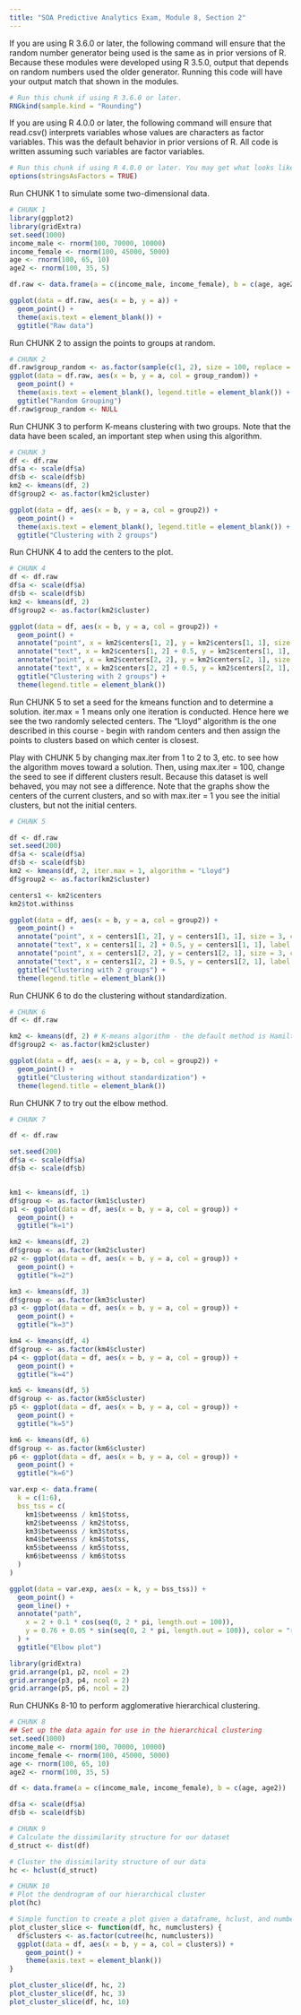 ---
title: "SOA Predictive Analytics Exam, Module 8, Section 2"
---
If you are using R 3.6.0 or later, the following command will ensure that the random number generator being used is the same as in prior versions of R. Because these modules were developed using R 3.5.0, output that depends on random numbers used the older generator. Running this code will have your output match that shown in the modules.


```{r}
# Run this chunk if using R 3.6.0 or later.
RNGkind(sample.kind = "Rounding")
```

If you are using R 4.0.0 or later, the following command will ensure that read.csv() interprets variables whose values are characters as factor variables. This was the default behavior in prior versions of R. All code is written assuming such variables are factor variables.

```{r}
# Run this chunk if using R 4.0.0 or later. You may get what looks like an error message. It can be ignored.
options(stringsAsFactors = TRUE)
```

Run CHUNK 1 to simulate some two-dimensional data.

```{r echo = FALSE}
# CHUNK 1
library(ggplot2)
library(gridExtra)
set.seed(1000)
income_male <- rnorm(100, 70000, 10000)
income_female <- rnorm(100, 45000, 5000)
age <- rnorm(100, 65, 10)
age2 <- rnorm(100, 35, 5)

df.raw <- data.frame(a = c(income_male, income_female), b = c(age, age2))

ggplot(data = df.raw, aes(x = b, y = a)) +
  geom_point() +
  theme(axis.text = element_blank()) +
  ggtitle("Raw data")
```

Run CHUNK 2 to assign the points to groups at random.

```{r echo = FALSE}
# CHUNK 2
df.raw$group_random <- as.factor(sample(c(1, 2), size = 100, replace = TRUE))
ggplot(data = df.raw, aes(x = b, y = a, col = group_random)) +
  geom_point() +
  theme(axis.text = element_blank(), legend.title = element_blank()) +
  ggtitle("Random Grouping")
df.raw$group_random <- NULL
```

Run CHUNK 3 to perform K-means clustering with two groups. Note that the data have been scaled, an important step when using this algorithm.

```{r echo = FALSE}
# CHUNK 3
df <- df.raw
df$a <- scale(df$a)
df$b <- scale(df$b)
km2 <- kmeans(df, 2)
df$group2 <- as.factor(km2$cluster)

ggplot(data = df, aes(x = b, y = a, col = group2)) +
  geom_point() +
  theme(axis.text = element_blank(), legend.title = element_blank()) +
  ggtitle("Clustering with 2 groups")
```

Run CHUNK 4 to add the centers to the plot.

```{r echo = FALSE}
# CHUNK 4
df <- df.raw
df$a <- scale(df$a)
df$b <- scale(df$b)
km2 <- kmeans(df, 2)
df$group2 <- as.factor(km2$cluster)

ggplot(data = df, aes(x = b, y = a, col = group2)) +
  geom_point() +
  annotate("point", x = km2$centers[1, 2], y = km2$centers[1, 1], size = 3, color = "black") +
  annotate("text", x = km2$centers[1, 2] + 0.5, y = km2$centers[1, 1], label = paste("(", round(km2$centers[1, 2], 2), ",", round(km2$centers[1, 1], 2), ")", sep = ""), color = "black") +
  annotate("point", x = km2$centers[2, 2], y = km2$centers[2, 1], size = 3, color = "black") +
  annotate("text", x = km2$centers[2, 2] + 0.5, y = km2$centers[2, 1], label = paste("(", round(km2$centers[2, 2], 2), ",", round(km2$centers[2, 1], 2), ")", sep = ""), color = "black") +
  ggtitle("Clustering with 2 groups") +
  theme(legend.title = element_blank())
```

Run CHUNK 5 to set a seed for the kmeans function and to determine a solution. iter.max = 1 means only one iteration is conducted. Hence here we see the two randomly selected centers. The "Lloyd" algorithm is the one described in this course - begin with random centers and then assign the points to clusters based on which center is closest.

Play with CHUNK 5 by changing max.iter from 1 to 2 to 3, etc. to see how the algorithm moves toward a solution. Then, using max.iter = 100, change the seed to see if different clusters result. Because this dataset is well behaved, you may not see a difference. Note that the graphs show the centers of the current clusters, and so with max.iter = 1 you see the initial clusters, but not the initial centers. 

```{r echo = FALSE}
# CHUNK 5

df <- df.raw
set.seed(200)
df$a <- scale(df$a)
df$b <- scale(df$b)
km2 <- kmeans(df, 2, iter.max = 1, algorithm = "Lloyd")
df$group2 <- as.factor(km2$cluster)

centers1 <- km2$centers
km2$tot.withinss

ggplot(data = df, aes(x = b, y = a, col = group2)) +
  geom_point() +
  annotate("point", x = centers1[1, 2], y = centers1[1, 1], size = 3, color = "black") +
  annotate("text", x = centers1[1, 2] + 0.5, y = centers1[1, 1], label = paste("(", round(km2$centers[1, 2], 2), ",", round(centers1[1, 1], 2), ")", sep = ""), color = "black") +
  annotate("point", x = centers1[2, 2], y = centers1[2, 1], size = 3, color = "black") +
  annotate("text", x = centers1[2, 2] + 0.5, y = centers1[2, 1], label = paste("(", round(centers1[2, 2], 2), ",", round(centers1[2, 1], 2), ")", sep = ""), color = "black") +
  ggtitle("Clustering with 2 groups") +
  theme(legend.title = element_blank())
```

Run CHUNK 6 to do the clustering without standardization.

```{r}
# CHUNK 6
df <- df.raw

km2 <- kmeans(df, 2) # K-means algorithm - the default method is Hamilton-Wong
df$group2 <- as.factor(km2$cluster)

ggplot(data = df, aes(x = a, y = b, col = group2)) +
  geom_point() +
  ggtitle("Clustering without standardization") +
  theme(legend.title = element_blank())
```

Run CHUNK 7 to try out the elbow method.

```{r echo = FALSE}
# CHUNK 7

df <- df.raw

set.seed(200)
df$a <- scale(df$a)
df$b <- scale(df$b)


km1 <- kmeans(df, 1)
df$group <- as.factor(km1$cluster)
p1 <- ggplot(data = df, aes(x = b, y = a, col = group)) +
  geom_point() +
  ggtitle("k=1")

km2 <- kmeans(df, 2)
df$group <- as.factor(km2$cluster)
p2 <- ggplot(data = df, aes(x = b, y = a, col = group)) +
  geom_point() +
  ggtitle("k=2")

km3 <- kmeans(df, 3)
df$group <- as.factor(km3$cluster)
p3 <- ggplot(data = df, aes(x = b, y = a, col = group)) +
  geom_point() +
  ggtitle("k=3")

km4 <- kmeans(df, 4)
df$group <- as.factor(km4$cluster)
p4 <- ggplot(data = df, aes(x = b, y = a, col = group)) +
  geom_point() +
  ggtitle("k=4")

km5 <- kmeans(df, 5)
df$group <- as.factor(km5$cluster)
p5 <- ggplot(data = df, aes(x = b, y = a, col = group)) +
  geom_point() +
  ggtitle("k=5")

km6 <- kmeans(df, 6)
df$group <- as.factor(km6$cluster)
p6 <- ggplot(data = df, aes(x = b, y = a, col = group)) +
  geom_point() +
  ggtitle("k=6")

var.exp <- data.frame(
  k = c(1:6),
  bss_tss = c(
    km1$betweenss / km1$totss,
    km2$betweenss / km2$totss,
    km3$betweenss / km3$totss,
    km4$betweenss / km4$totss,
    km5$betweenss / km5$totss,
    km6$betweenss / km6$totss
  )
)

ggplot(data = var.exp, aes(x = k, y = bss_tss)) +
  geom_point() +
  geom_line() +
  annotate("path",
    x = 2 + 0.1 * cos(seq(0, 2 * pi, length.out = 100)),
    y = 0.76 + 0.05 * sin(seq(0, 2 * pi, length.out = 100)), color = "red"
  ) +
  ggtitle("Elbow plot")

library(gridExtra)
grid.arrange(p1, p2, ncol = 2)
grid.arrange(p3, p4, ncol = 2)
grid.arrange(p5, p6, ncol = 2)
```

Run CHUNKs 8-10 to perform agglomerative hierarchical clustering.

```{r echo = FALSE}
# CHUNK 8
## Set up the data again for use in the hierarchical clustering
set.seed(1000)
income_male <- rnorm(100, 70000, 10000)
income_female <- rnorm(100, 45000, 5000)
age <- rnorm(100, 65, 10)
age2 <- rnorm(100, 35, 5)

df <- data.frame(a = c(income_male, income_female), b = c(age, age2))

df$a <- scale(df$a)
df$b <- scale(df$b)
```

```{r}
# CHUNK 9
# Calculate the dissimilarity structure for our dataset
d_struct <- dist(df)

# Cluster the dissimilarity structure of our data
hc <- hclust(d_struct)
```


```{r}
# CHUNK 10
# Plot the dendrogram of our hierarchical cluster
plot(hc)

# Simple function to create a plot given a dataframe, hclust, and number of clusters
plot_cluster_slice <- function(df, hc, numclusters) {
  df$clusters <- as.factor(cutree(hc, numclusters))
  ggplot(data = df, aes(x = b, y = a, col = clusters)) +
    geom_point() +
    theme(axis.text = element_blank())
}

plot_cluster_slice(df, hc, 2)
plot_cluster_slice(df, hc, 3)
plot_cluster_slice(df, hc, 10)
```
